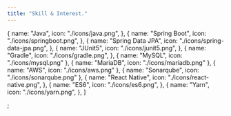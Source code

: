 ```yaml
---
title: "Skill & Interest."
---
```


  {
    name: "Java",
    icon: "./icons/java.png",
  },
  {
    name: "Spring Boot",
    icon: "./icons/springboot.png",
  },
  {
    name: "Spring Data JPA",
    icon: "./icons/spring-data-jpa.png",
  },
  {
    name: "JUnit5",
    icon: "./icons/junit5.png",
  },
  {
    name: "Gradle",
    icon: "./icons/gradle.png",
  },
  {
    name: "MySQL",
    icon: "./icons/mysql.png"
  },
  {
    name: "MariaDB",
    icon: "./icons/mariadb.png"
  },
  {
    name: "AWS",
    icon: "./icons/aws.png"
  },
  {
    name: "Sonarqube",
    icon: "./icons/sonarqube.png"
  },
  {
    name: "React Native",
    icon: "./icons/react-native.png",
  },
  {
    name: "ES6",
    icon: "./icons/es6.png",
  },
  {
    name: "Yarn",
    icon: "./icons/yarn.png",
  },
]

;
